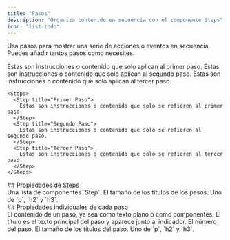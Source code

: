```yaml
---
title: "Pasos"
description: "Organiza contenido en secuencia con el componente Steps"
icon: "list-todo"
---
```



Usa pasos para mostrar una serie de acciones o eventos en secuencia. Puedes añadir tantos pasos como necesites.

<Steps>
  <Step title="First Step">
    Estas son instrucciones o contenido que solo aplican al primer paso.
  </Step>

  <Step title="Second Step">
    Estas son instrucciones o contenido que solo aplican al segundo paso.
  </Step>

  <Step title="Third Step">
    Estas son instrucciones o contenido que solo aplican al tercer paso.
  </Step>
</Steps>

```mdx Steps example
<Steps>
  <Step title="Primer Paso">
    Estas son instrucciones o contenido que solo se refieren al primer paso.
  </Step>
  <Step title="Segundo Paso">
    Estas son instrucciones o contenido que solo se refieren al segundo paso.
  </Step>
  <Step title="Tercer Paso">
    Estas son instrucciones o contenido que solo se refieren al tercer paso.
  </Step>
</Steps>
```


<div id="steps-properties">
  ## Propiedades de Steps
</div>

<ResponseField name="children" type="ReactElement<StepProps>[]" required>
  Una lista de componentes `Step`.
</ResponseField>

<ResponseField name="titleSize" type="string" default="p">
  El tamaño de los títulos de los pasos. Uno de `p`, `h2` y `h3`.
</ResponseField>



<div id="individual-step-properties">
  ## Propiedades individuales de cada paso
</div>

<ResponseField name="children" type="string | ReactNode" required>
  El contenido de un paso, ya sea como texto plano o como componentes.
</ResponseField>

<IconsOptional />

<ResponseField name="title" type="string">
  El título es el texto principal del paso y aparece junto al indicador.
</ResponseField>

<ResponseField name="stepNumber" type="number">
  El número del paso.
</ResponseField>

<ResponseField name="titleSize" type="string" default="p">
  El tamaño de los títulos del paso. Uno de `p`, `h2` y `h3`.
</ResponseField>
